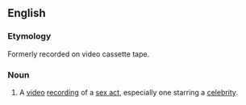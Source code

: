 {{also|sextape|sex-tape}}
==English==
{{wiki
pedia|Sex tape (disambiguation)}}

===Etymology===
Formerly recorded on video cassette tape.

===Noun===
{{en-noun}}

# A [[video]] [[recording]] of a [[sex act]], especially one starring a [[celebrity]].